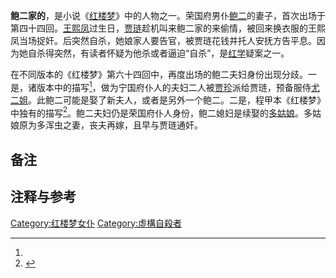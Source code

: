 '''鲍二家的'''，是小说《[[红楼梦|红楼梦]]》中的人物之一。荣国府男仆[[鲍二|鲍二]]的妻子，首次出场于第四十四回。[[王熙凤|王熙凤]]过生日，[[贾琏|贾琏]]趁机叫来鲍二家的来偷情，被回来换衣服的王熙凤当场捉奸。后突然自杀，她娘家人要告官，被贾琏花钱并托人安抚方告平息。因为她自杀得突然，有读者怀疑为他杀或者逼迫“自杀”，是[[红学|红学]]疑案之一。

在不同版本的《红楼梦》第六十四回中，再度出场的鲍二夫妇身份出现分歧。一是，诸版本中的描写<ref name="a1"/>，做为宁国府仆人的夫妇二人被[[贾珍|贾珍]]派给贾琏，预备服侍[[尤二姐|尤二姐]]{{efn|[[红楼梦#版本|梦稿、蒙府、戚序、甲辰本]]《红楼梦》<ref name="a1"/>第六十四回：次日命人请了贾琏到寺中来，贾珍当面告诉了他尤老娘应允之事。贾琏自是喜出望外……贾珍又给了一房家人，名叫鲍二，夫妻两口，以备二姐过来时伏侍。那鲍二两口子听见这个巧宗儿，如何不来呢？}}。此鲍二可能是娶了新夫人，或者是另外一个鲍二。二是，程甲本《红楼梦》中独有的描写<ref name="a1">{{Cite web |url=http://cul.qq.com/a/20151107/016033.htm |title=集邮女星多姑娘为何放过贾宝玉|accessdate=2018-11-13 |author=闫红 |date=2015-11-07 |work= |publisher=腾讯网|language=Zh-hans }}</ref>。鲍二夫妇仍是荣国府仆人身份，鲍二媳妇是续娶的[[多姑娘|多姑娘]]。多姑娘原为多浑虫之妻，丧夫再嫁，且早与贾琏通奸{{efn|[[红楼梦#版本|程甲本]]《红楼梦》<ref name="a1"/>第六十四回：忽然想起家人鲍二来，当初因和他女人偷情，被凤姐儿打闹了一阵，含羞吊死了，贾琏给了一百银子，叫他另娶一个。那鲍二向来却就合厨子多浑虫的媳妇多姑娘有一手儿，后来多浑虫酒痨死了，这多姑娘儿见鲍二手里从容了，便嫁了鲍二。况且这多姑娘儿原也和贾琏好的，此时都搬出外头住着。贾琏一时想起来，便叫了他两口儿到新房子里来，预备二姐儿过来时伏侍。那鲍二两口子听见这个巧宗儿，如何不来呢。}}。

== 备注 ==
{{notelist}}

==注释与参考==
{{Reflist}}

[[Category:红楼梦女仆|Category:红楼梦女仆]]
[[Category:虛構自殺者|Category:虛構自殺者]]
